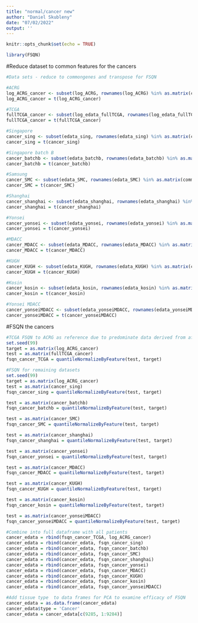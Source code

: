 ```yaml
---
title: "normal/cancer new"
author: "Daniel Skubleny"
date: "07/02/2022"
output: ''
---
```


```r
knitr::opts_chunk$set(echo = TRUE)
```

```r
library(FSQN)
```


#Reduce dataset to common features for the cancers
```r
#Data sets - reduce to commongenes and transpose for FSQN

#ACRG
log_ACRG_cancer <- subset(log_ACRG, rownames(log_ACRG) %in% as.matrix(commongenes))
log_ACRG_cancer = t(log_ACRG_cancer)

#TCGA
fullTCGA_cancer <- subset(log_edata_fullTCGA, rownames(log_edata_fullTCGA) %in% as.matrix(commongenes))
fullTCGA_cancer = t(fullTCGA_cancer)

#Singapore 
cancer_sing <- subset(edata_sing, rownames(edata_sing) %in% as.matrix(commongenes))
cancer_sing = t(cancer_sing)

#Singapore batch B 
cancer_batchb <- subset(edata_batchb, rownames(edata_batchb) %in% as.matrix(commongenes))
cancer_batchb = t(cancer_batchb)

#Samsung 
cancer_SMC <- subset(edata_SMC, rownames(edata_SMC) %in% as.matrix(commongenes))
cancer_SMC = t(cancer_SMC)

#Shanghai
cancer_shanghai <- subset(edata_shanghai, rownames(edata_shanghai) %in% as.matrix(commongenes))
cancer_shanghai = t(cancer_shanghai)

#Yonsei
cancer_yonsei <- subset(edata_yonsei, rownames(edata_yonsei) %in% as.matrix(commongenes))
cancer_yonsei = t(cancer_yonsei)

#MDACC
cancer_MDACC <- subset(edata_MDACC, rownames(edata_MDACC) %in% as.matrix(commongenes))
cancer_MDACC = t(cancer_MDACC)

#KUGH
cancer_KUGH <- subset(edata_KUGH, rownames(edata_KUGH) %in% as.matrix(commongenes))
cancer_KUGH = t(cancer_KUGH)

#Kosin
cancer_kosin <- subset(edata_kosin, rownames(edata_kosin) %in% as.matrix(commongenes))
cancer_kosin = t(cancer_kosin)

#Yonsei MDACC
cancer_yonseiMDACC <- subset(edata_yonseiMDACC, rownames(edata_yonseiMDACC) %in% as.matrix(commongenes))
cancer_yonseiMDACC = t(cancer_yonseiMDACC)
```

#FSQN the cancers
```r
#TCGA FSQN to ACRG as reference due to predominate data derived from affymetrix platform and that TME clusters were established ACRG.
set.seed(99)
target = as.matrix(log_ACRG_cancer)
test = as.matrix(fullTCGA_cancer)
fsqn_cancer_TCGA = quantileNormalizeByFeature(test, target)
```

```r
#FSQN for remaining datasets
set.seed(99)
target = as.matrix(log_ACRG_cancer)
test = as.matrix(cancer_sing)
fsqn_cancer_sing = quantileNormalizeByFeature(test, target)

test = as.matrix(cancer_batchb)
fsqn_cancer_batchb = quantileNormalizeByFeature(test, target)

test = as.matrix(cancer_SMC)
fsqn_cancer_SMC = quantileNormalizeByFeature(test, target)

test = as.matrix(cancer_shanghai)
fsqn_cancer_shanghai = quantileNormalizeByFeature(test, target)

test = as.matrix(cancer_yonsei)
fsqn_cancer_yonsei = quantileNormalizeByFeature(test, target)

test = as.matrix(cancer_MDACC)
fsqn_cancer_MDACC = quantileNormalizeByFeature(test, target)

test = as.matrix(cancer_KUGH)
fsqn_cancer_KUGH = quantileNormalizeByFeature(test, target)

test = as.matrix(cancer_kosin)
fsqn_cancer_kosin = quantileNormalizeByFeature(test, target)

test = as.matrix(cancer_yonseiMDACC)
fsqn_cancer_yonseiMDACC = quantileNormalizeByFeature(test, target)
```

```r
#Combine into full dataframe with all patients 
cancer_edata = rbind(fsqn_cancer_TCGA, log_ACRG_cancer)
cancer_edata = rbind(cancer_edata, fsqn_cancer_sing)
cancer_edata = rbind(cancer_edata, fsqn_cancer_batchb)
cancer_edata = rbind(cancer_edata, fsqn_cancer_SMC)
cancer_edata = rbind(cancer_edata, fsqn_cancer_shanghai)
cancer_edata = rbind(cancer_edata, fsqn_cancer_yonsei)
cancer_edata = rbind(cancer_edata, fsqn_cancer_MDACC)
cancer_edata = rbind(cancer_edata, fsqn_cancer_KUGH)
cancer_edata = rbind(cancer_edata, fsqn_cancer_kosin)
cancer_edata = rbind(cancer_edata, fsqn_cancer_yonseiMDACC)
```

```r
#Add tissue type  to data frames for PCA to examine efficacy of FSQN
cancer_edata = as.data.frame(cancer_edata)
cancer_edata$type = 'Cancer'
cancer_edata = cancer_edata[c(9285, 1:9284)]
```


